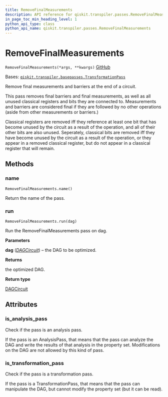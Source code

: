 ```yaml
---
title: RemoveFinalMeasurements
description: API reference for qiskit.transpiler.passes.RemoveFinalMeasurements
in_page_toc_min_heading_level: 1
python_api_type: class
python_api_name: qiskit.transpiler.passes.RemoveFinalMeasurements
---
```


# RemoveFinalMeasurements

<span id="qiskit.transpiler.passes.RemoveFinalMeasurements" />

`RemoveFinalMeasurements(*args, **kwargs)` [GitHub](https://github.com/qiskit/qiskit/tree/stable/0.23/qiskit/transpiler/passes/utils/remove_final_measurements.py "view source code")

Bases: [`qiskit.transpiler.basepasses.TransformationPass`](qiskit.transpiler.TransformationPass "qiskit.transpiler.basepasses.TransformationPass")

Remove final measurements and barriers at the end of a circuit.

This pass removes final barriers and final measurements, as well as all unused classical registers and bits they are connected to. Measurements and barriers are considered final if they are followed by no other operations (aside from other measurements or barriers.)

Classical registers are removed iff they reference at least one bit that has become unused by the circuit as a result of the operation, and all of their other bits are also unused. Seperately, classical bits are removed iff they have become unused by the circuit as a result of the operation, or they appear in a removed classical register, but do not appear in a classical register that will remain.

## Methods

### name

<span id="qiskit.transpiler.passes.RemoveFinalMeasurements.name" />

`RemoveFinalMeasurements.name()`

Return the name of the pass.

### run

<span id="qiskit.transpiler.passes.RemoveFinalMeasurements.run" />

`RemoveFinalMeasurements.run(dag)`

Run the RemoveFinalMeasurements pass on dag.

**Parameters**

**dag** ([*DAGCircuit*](qiskit.dagcircuit.DAGCircuit "qiskit.dagcircuit.DAGCircuit")) – the DAG to be optimized.

**Returns**

the optimized DAG.

**Return type**

[DAGCircuit](qiskit.dagcircuit.DAGCircuit "qiskit.dagcircuit.DAGCircuit")

## Attributes

<span id="qiskit.transpiler.passes.RemoveFinalMeasurements.is_analysis_pass" />

### is\_analysis\_pass

Check if the pass is an analysis pass.

If the pass is an AnalysisPass, that means that the pass can analyze the DAG and write the results of that analysis in the property set. Modifications on the DAG are not allowed by this kind of pass.

<span id="qiskit.transpiler.passes.RemoveFinalMeasurements.is_transformation_pass" />

### is\_transformation\_pass

Check if the pass is a transformation pass.

If the pass is a TransformationPass, that means that the pass can manipulate the DAG, but cannot modify the property set (but it can be read).

